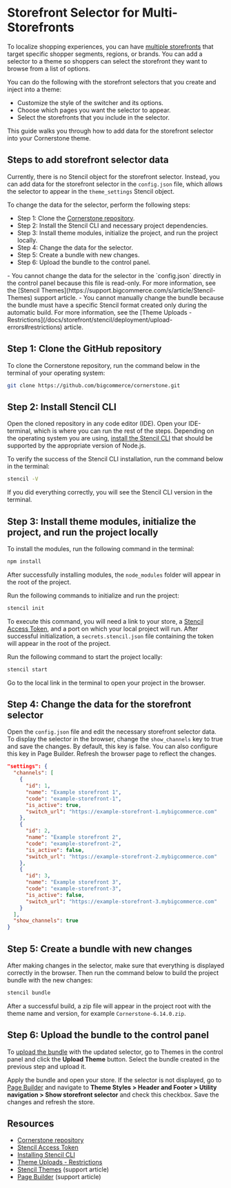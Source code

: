 # Storefront Selector for Multi-Storefronts

To localize shopping experiences, you can have [multiple storefronts](/docs/storefront/multi-storefront) that target specific shopper segments, regions, or brands. You can add a selector to a theme so shoppers can select the storefront they want to browse from a list of options.

You can do the following with the storefront selectors that you create and inject into a theme:

- Customize the style of the switcher and its options.
- Choose which pages you want the selector to appear.
- Select the storefronts that you include in the selector. 

This guide walks you through how to add data for the storefront selector into your Cornerstone theme.

## Steps to add storefront selector data

Currently, there is no Stencil object for the storefront selector. Instead, you can add data for the storefront selector in the `config.json` file, which allows the selector to appear in the `theme_settings` Stencil object.

To change the data for the selector, perform the following steps:
- Step 1: Clone the [Cornerstone repository](https://github.com/bigcommerce/cornerstone).
- Step 2: Install the Stencil CLI and necessary project dependencies.
- Step 3: Install theme modules, initialize the project, and run the project locally.
- Step 4: Change the data for the selector.
- Step 5: Create a bundle with new changes.
- Step 6: Upload the bundle to the control panel.

<Callout type="info">
- You cannot change the data for the selector in the `config.json` directly in the control panel because this file is read-only. For more information, see the [Stencil Themes](https://support.bigcommerce.com/s/article/Stencil-Themes) support article.
- You cannot manually change the bundle because the bundle must have a specific Stencil format created only during the automatic build. For more information, see the [Theme Uploads - Restrictions](/docs/storefront/stencil/deployment/upload-errors#restrictions) article.
</Callout>

## Step 1: Clone the GitHub repository

To clone the Cornerstone repository, run the command below in the terminal of your operating system:

```bash
git clone https://github.com/bigcommerce/cornerstone.git
```

## Step 2: Install Stencil CLI

Open the cloned repository in any code editor (IDE). Open your IDE-terminal, which is where you can run the rest of the steps. Depending on the operating system you are using, [install the Stencil CLI](/docs/storefront/stencil/cli/install) that should be supported by the appropriate version of Node.js.

To verify the success of the Stencil CLI installation, run the command below in the terminal:

```bash
stencil -V
```

If you did everything correctly, you will see the Stencil CLI version in the terminal.

## Step 3: Install theme modules, initialize the project, and run the project locally

To install the modules, run the following command in the terminal:

```bash
npm install
```

After successfully installing modules, the `node_modules` folder will appear in the root of the project. 

Run the following commands to initialize and run the project:

```bash
stencil init
```

To execute this command, you will need a link to your store, a [Stencil Access Token](/docs/storefront/stencil/cli/development-server#creating-stencil-api-credentials), and a port on which your local project will run. After successful initialization, a `secrets.stencil.json` file containing the token will appear in the root of the project.

Run the following command to start the project locally:

```bash
stencil start
```

Go to the local link in the terminal to open your project in the browser.


## Step 4: Change the data for the storefront selector

Open the `config.json` file and edit the necessary storefront selector data. To display the selector in the browser, change the `show_channels` key to true and save the changes. By default, this key is false. You can also configure this key in Page Builder. Refresh the browser page to reflect the changes.

```json filename="Example storefront selector data" copy
"settings": {
  "channels": [
    {
      "id": 1,
      "name": "Example storefront 1",
      "code": "example-storefront-1",
      "is_active": true,
      "switch_url": "https://example-storefront-1.mybigcommerce.com"
    },
    {
      "id": 2,
      "name": "Example storefront 2",
      "code": "example-storefront-2",
      "is_active": false,
      "switch_url": "https://example-storefront-2.mybigcommerce.com"
    },
    {
      "id": 3,
      "name": "Example storefront 3",
      "code": "example-storefront-3",
      "is_active": false,
      "switch_url": "https://example-storefront-3.mybigcommerce.com"
    }
  ],
  "show_channels": true
}
```

## Step 5: Create a bundle with new changes

After making changes in the selector, make sure that everything is displayed correctly in the browser. Then run the command below to build the project bundle with the new changes:

```bash
stencil bundle
```

After a successful build, a zip file will appear in the project root with the theme name and version, for example `Cornerstone-6.14.0.zip`.


## Step 6: Upload the bundle to the control panel

To [upload the bundle](https://support.bigcommerce.com/s/article/Stencil-Themes?language=en_US#download-upload) with the updated selector, go to Themes in the control panel and click the **Upload Theme** button. Select the bundle created in the previous step and upload it.

Apply the bundle and open your store. If the selector is not displayed, go to [Page Builder](https://support.bigcommerce.com/s/article/Page-Builder) and navigate to **Theme Styles > Header and Footer > Utility navigation > Show storefront selector** and check this checkbox. Save the changes and refresh the store.

## Resources

- [Cornerstone repository](https://github.com/bigcommerce/cornerstone)
- [Stencil Access Token](/docs/storefront/stencil/cli/development-server#creating-stencil-api-credentials)
- [Installing Stencil CLI](/docs/storefront/stencil/cli/install)
- [Theme Uploads - Restrictions](/docs/storefront/stencil/deployment/upload-errors#restrictions)
- [Stencil Themes](https://support.bigcommerce.com/s/article/Stencil-Themes) (support article)
- [Page Builder](https://support.bigcommerce.com/s/article/Page-Builder) (support article)